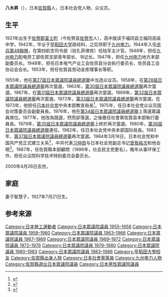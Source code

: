 {{Infobox Officeholder
|name = 八木 昇
|image =
|caption=
|order = 
|office    = {{JPN}}[[眾議院_(日本)|眾議院]]議員
|term_start  = 1979年10月8日
|term_end   = 1986年6月2日
|predecessor = 
|successor  = 
|constituency= {{link-ja|佐賀縣全縣區|佐賀県全県区}}
|term_start2  = 1963年11月22日
|term_end2   = 1976年12月9日
|predecessor2 = 
|successor2  = 
|constituency2= {{link-ja|佐賀縣全縣區|佐賀県全県区}}
|term_start3  = 1955年2月28日
|term_end3   = 1960年10月24日
|predecessor3 = 
|successor3  = 
|constituency3= {{link-ja|佐賀縣全縣區|佐賀県全県区}}
|vice_occupation =
|vice_president = 
|birth_date = {{birth_date|1921|12|14}}
|birth_place = {{EOJ}}[[佐賀縣|佐賀縣]][[佐賀郡|佐賀郡]]<br>（現[[佐賀市|佐賀市]]）
|death_date = {{death_date and age|2005|4|26|1921|12|14}}
|death_place = 
|spouse = 
|profession = 
|party =（[[左派社会党|左派社会党]]→）<br /> [[日本社会党|日本社会党]]
|signature = 
|relatives= 
|alma_mater        = [[早稻田大學|早稻田大學]]
|website=
|serviceyears= 1944年-1945年
| rank= 
| unit                      = [[步兵第48聯隊|步兵第48聯隊]]
|branch=[[Image:War_flag_of_the_Imperial_Japanese_Army.svg|22x20px]] [[大日本帝國陸軍|大日本帝國陸軍]]
}}
'''八木昇'''（{{bd|1921年|12月14日|2005年|4月26日|Yagi Noboru}}），日本[[佐賀縣|佐賀縣]]人，日本社会党人物、众议员。

== 生平 ==
1921年出生于[[佐贺郡|佐贺郡]][[富士町_(佐賀縣)|富士町]]（今佐贺县[[佐贺市|佐贺市]]人），高中就读于福冈县立福冈高级中学。1942年，毕业于[[早稻田大学|早稻田大学]]政经科，之后供职于[[九州电力|九州电力]]。1944年入伍[[步兵第48聯隊|步兵第48聯隊]]，在第四航空司令部（驻扎菲律宾）任陆军主计官。1946年，担任[[九州电力|九州电力]]配电劳工部佐賀支部青年部长、书记长。1947年，担任[[九州电力|九州电力]]地方本部副委员长。1948年，担任日本电气产业工会佐贸县分会执行委员长、佐贸县工会协议会会长。1953年，担任佐賀县劳动金库理事长等职。

1955年，他在[[第27屆日本眾議院議員總選舉|第27屆日本眾議院議員總選舉]]中当选众议员。1958年，在[[第28屆日本眾議院議員總選舉|第28屆日本眾議院議員總選舉]]再次當選。1963年，[[第30屆日本眾議院議員總選舉|第30屆日本眾議院議員總選舉]]再次當選。1967年，在[[第31屆日本眾議院議員總選舉|第31屆日本眾議院議員總選舉]]再次當選。1969年，[[第32屆日本眾議院議員總選舉|第32屆日本眾議院議員總選舉]]再次當選。1972年，[[第33屆日本眾議院議員總選舉|第33屆日本眾議院議員總選舉]]再次當選。在1973年，他担任[[日本社会党|日本社会党]]中央本部教宣局長<ref>{{cite book|author1=田桓|title=战后中日关系文献集 1971-1995|date=1997年8月|publisher=北京：中国社会科学出版社|isbn=7-5004-2143-5|pages=162|accessdate=2015-11-01}}</ref>。1975年，任日本社会党众议员国会对策委员会副委員長。1976年，他在[[第34屆日本眾議院議員總選舉|第34屆日本眾議院議員總選舉]]上落選眾議員席位。1977年，他改為競選{{link-ja|第11屆日本參議院議員總選舉|第11回參議院議員総選挙}}，然而卻落選，之後擔任社會黨佐賀县本部執行委員長。1979年，[[第35屆日本眾議院議員總選舉|第35屆日本眾議院議員總選舉]]上終於再次當選。1980年，[[第36屆日本眾議院議員總選舉|第36屆日本眾議院議員總選舉]]連任。1982年，任日本社会党中央本部国际局長。1983年，[[第37屆日本眾議院議員總選舉|第37屆日本眾議院議員總選舉]]再次當選。1984年3月18日，日本社会党和中国共产党正式建立关系<ref>{{cite book|author1=河上民雄著；鲁义译|title=日本社会党的外交-我的亲身经历|date=1995年9月|publisher=长春：吉林人民出版社|isbn=7-206-02314-2|pages=19|accessdate=2015-11-01}}</ref>，中共代表[[习仲勋|习仲勋]]与日本社会党副总书记[[曾我祐次|曾我祐次]]和他会晤<ref>{{cite book|author1=中国社会科学院新闻研究所编|title=中国新闻年鉴 1984|date=1984年10月|publisher=北京：人民日报出版社 ,|pages=415|accessdate=2015-11-01}}</ref>。1987年，任佐賀縣本部顧問（1996年，社会民主党更名）。晚年从事环保工作，担任众议院科学技术特别委员会委员长。

2005年4月26日去世。

==家庭==
妻子智慧子，1927年7月21日生。

== 参考来源 ==
{{reflist}}

{{DEFAULTSORT:Yagi Noboru}}
[[Category:日本勞工運動者|Category:日本勞工運動者]]
[[Category:日本眾議院議員_1955–1958|Category:日本眾議院議員 1955–1958]]
[[Category:日本眾議院議員_1958–1960|Category:日本眾議院議員 1958–1960]]
[[Category:日本眾議院議員_1963–1966|Category:日本眾議院議員 1963–1966]]
[[Category:日本眾議院議員_1967–1969|Category:日本眾議院議員 1967–1969]]
[[Category:日本眾議院議員_1969–1972|Category:日本眾議院議員 1969–1972]]
[[Category:日本眾議院議員_1972–1976|Category:日本眾議院議員 1972–1976]]
[[Category:日本眾議院議員_1979–1980|Category:日本眾議院議員 1979–1980]]
[[Category:日本眾議院議員_1980–1983|Category:日本眾議院議員 1980–1983]]
[[Category:日本眾議院議員_1983–1986|Category:日本眾議院議員 1983–1986]]
[[Category:早稻田大學校友|Category:早稻田大學校友]]
[[Category:佐賀縣出身人物|Category:佐賀縣出身人物]]
[[Category:日本社會黨黨員|Category:日本社會黨黨員]]
[[Category:九州电力人物|Category:九州电力人物]]
[[Category:佐賀縣選出日本眾議院議員|Category:佐賀縣選出日本眾議院議員]]
[[Category:日本男性眾議院議員|Category:日本男性眾議院議員]]